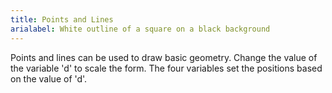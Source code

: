 ```yaml
---
title: Points and Lines
arialabel: White outline of a square on a black background
---
```



Points and lines can be used to draw basic geometry.
Change the value of the variable 'd' to scale the form. The four
variables set the positions based on the value of 'd'.
